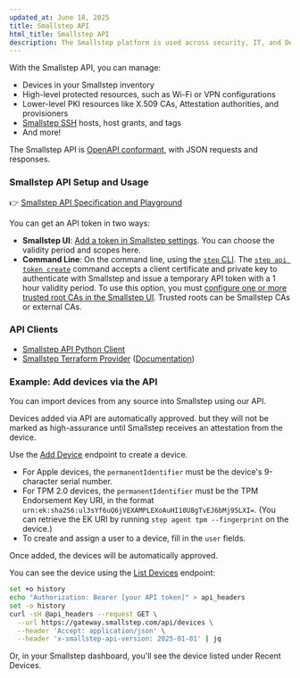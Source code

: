 ```yaml
---
updated_at: June 18, 2025
title: Smallstep API
html_title: Smallstep API
description: The Smallstep platform is used across security, IT, and DevOps teams to enable end-to-end network encryption, privileged access management, passwordless authentication, and much more.
---
```


With the Smallstep API, you can manage:

- Devices in your Smallstep inventory
- High-level protected resources, such as Wi-Fi or VPN configurations
- Lower-level PKI resources like X.509 CAs, Attestation authorities, and provisioners
- [Smallstep SSH](../ssh/README.mdx) hosts, host grants, and tags
- And more!

The Smallstep API is [OpenAPI conformant](https://www.openapis.org/), with JSON requests and responses.

### Smallstep API Setup and Usage

👉 [Smallstep API Specification and Playground](https://gateway.smallstep.com/v2025-01-01)

You can get an API token in two ways:
- **Smallstep UI**: [Add a token in Smallstep settings](https://smallstep.com/app/?next=/settings/api/tokens/add). You can choose the validity period and scopes here.
- **Command Line**: On the command line, using the [`step` CLI](../step-cli/README.mdx). The [`step api token create`](../step-cli/reference/api/token/create/README.mdx) command accepts a client certificate and private key to authenticate with Smallstep and issue a temporary API token with a 1 hour validity period.
  To use this option, you must [configure one or more trusted root CAs in the Smallstep UI](https://smallstep.com/app/?next=/settings/api/trusted-roots/edit). Trusted roots can be Smallstep CAs or external CAs.

### API Clients

- [Smallstep API Python Client](https://github.com/smallstep/smallstep-python)
- [Smallstep Terraform Provider](https://github.com/smallstep/terraform-provider-smallstep) ([Documentation](https://registry.terraform.io/providers/smallstep/smallstep/latest/docs))

### Example: Add devices via the API

You can import devices from any source into Smallstep using our API.

Devices added via API are automatically approved.
but they will not be marked as high-assurance
until Smallstep receives an attestation from the device.

Use the [Add Device](https://gateway.smallstep.com/v2025-01-01/operations/PostDevices) endpoint to create a device.
- For Apple devices, the `permanentIdentifier` must be the device's 9-character serial number.
- For TPM 2.0 devices, the `permanentIdentifier` must be the TPM Endorsement Key URI, in the format `urn:ek:sha256:ul3sYf6uQ6jVEXAMPLEXoAuHI10U8gTvEJ6bMj95LXI=`. (You can retrieve the EK URI by running `step agent tpm --fingerprint` on the device.)
- To create and assign a user to a device, fill in the `user` fields.

Once added,
the devices will be automatically approved.

You can see the device using the [List Devices](https://gateway.smallstep.com/v2025-01-01/operations/ListDevices) endpoint:

```bash
set +o history
echo "Authorization: Bearer [your API token]" > api_headers
set -o history
curl -sH @api_headers --request GET \
  --url https://gateway.smallstep.com/api/devices \
  --header 'Accept: application/json' \
  --header 'x-smallstep-api-version: 2025-01-01' | jq
```

Or, in your Smallstep dashboard,
you'll see the device listed under Recent Devices.

